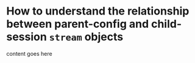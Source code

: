 
<DocsLayout title="How to understand the relationship between parent-config and child-session `stream` objects - Livepeer.com" description="How to understand the relationship between parent-config and child-session `stream` objects">

# How to understand the relationship between parent-config and child-session `stream` objects

content goes here 

</DocsLayout>
